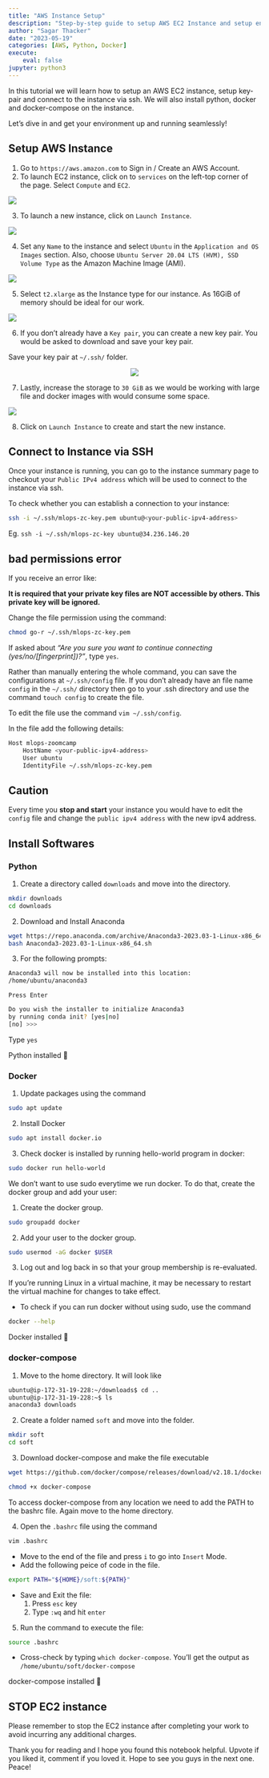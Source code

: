 ```yaml
---
title: "AWS Instance Setup"
description: "Step-by-step guide to setup AWS EC2 Instance and setup environment"
author: "Sagar Thacker"
date: "2023-05-19"
categories: [AWS, Python, Docker]
execute:
    eval: false
jupyter: python3
---
```


In this tutorial we will learn how to setup an AWS EC2 instance, setup key-pair and connect to the instance via ssh. We will also install python, docker and docker-compose on the instance.

Let's dive in and get your environment up and running seamlessly!

## Setup AWS Instance

1. Go to `https://aws.amazon.com` to Sign in / Create an AWS Account.
2. To launch EC2 instance, click on to `services` on the left-top corner of the page. Select `Compute` and `EC2`.

![](../images/setup-aws-instance/find_ec2.png)

3. To launch a new instance, click on `Launch Instance`.

![](../images/setup-aws-instance/launch_instance.png)

4. Set any `Name` to the instance and select `Ubuntu` in the `Application and OS Images` section. Also, choose `Ubuntu Server 20.04 LTS (HVM), SSD Volume Type` as the Amazon Machine Image (AMI).

![](../images/setup-aws-instance/choose_os_image.png)

5. Select `t2.xlarge` as the Instance type for our instance. As 16GiB of memory should be ideal for our work.

![](../images/setup-aws-instance/choose_instance_type.png)

6. If you don't already have a `Key pair`, you can create a new key pair. You would be asked to download and save your key pair.

::: {.callout-tip}
Save your key pair at `~/.ssh/` folder.
:::

<p align="center">
    <img src="../images/setup-aws-instance/setup_key_pair.png"/>
</p>

7. Lastly, increase the storage to `30 GiB` as we would be working with large file and docker images with would consume some space.

![](../images/setup-aws-instance/choose_storage.png)

8. Click on `Launch Instance` to create and start the new instance.

## Connect to Instance via SSH

Once your instance is running, you can go to the instance summary page to checkout your `Public IPv4 address` which will be used to connect to the instance via ssh.

To check whether you can establish a connection to your instance:

```bash
ssh -i ~/.ssh/mlops-zc-key.pem ubuntu@<your-public-ipv4-address>
```

Eg. `ssh -i ~/.ssh/mlops-zc-key ubuntu@34.236.146.20`

::: {.callout-tip}
## bad permissions error

If you receive an error like:

**It is required that your private key files are NOT accessible by others. 
This private key will be ignored.**

Change the file permission using the command: 

```sh
chmod go-r ~/.ssh/mlops-zc-key.pem
```

:::


If asked about _"Are you sure you want to continue connecting (yes/no/[fingerprint])?"_, type `yes`.

Rather than manually entering the whole command, you can save the configurations at `~/.ssh/config` file. If you don't already have an file name `config` in the `~/.ssh/` directory then go to your .ssh directory and use the command `touch config` to create the file.

To edit the file use the command `vim ~/.ssh/config`.

In the file add the following details:

```sh
Host mlops-zoomcamp
    HostName <your-public-ipv4-address>
    User ubuntu
    IdentityFile ~/.ssh/mlops-zc-key.pem
```

::: {.callout-caution}
## Caution
Every time you **stop and start** your instance you would have to edit the `config` file and change the `public ipv4 address` with the new ipv4 address.
:::

## Install Softwares

### Python

1. Create a directory called `downloads` and move into the directory.

```sh
mkdir downloads
cd downloads
```

2. Download and Install Anaconda

```sh
wget https://repo.anaconda.com/archive/Anaconda3-2023.03-1-Linux-x86_64.sh
bash Anaconda3-2023.03-1-Linux-x86_64.sh
```

3. For the following prompts:

```sh
Anaconda3 will now be installed into this location:
/home/ubuntu/anaconda3
```

`Press Enter`

```sh
Do you wish the installer to initialize Anaconda3
by running conda init? [yes|no]
[no] >>>
```

Type `yes`

Python installed 🎉

### Docker

1. Update packages using the command

```sh
sudo apt update
```

2. Install Docker

```sh
sudo apt install docker.io
```

3. Check docker is installed by running hello-world program in docker:

```sh
sudo docker run hello-world
```

We don't want to use sudo everytime we run docker. To do that, create the docker group and add your user: 

1. Create the docker group.
```sh
sudo groupadd docker
``` 

2. Add your user to the docker group.

```sh
sudo usermod -aG docker $USER
```

3. Log out and log back in so that your group membership is re-evaluated.

::: {.callout-note}
If you’re running Linux in a virtual machine, it may be necessary to restart the virtual machine for changes to take effect.
:::

- To check if you can run docker without using sudo, use the command

```sh
docker --help
```

Docker installed 🎉

### docker-compose

1. Move to the home directory. It will look like

```sh
ubuntu@ip-172-31-19-228:~/downloads$ cd ..
ubuntu@ip-172-31-19-228:~$ ls
anaconda3 downloads
```
2. Create a folder named `soft` and move into the folder.

```sh
mkdir soft
cd soft
```

3. Download docker-compose and make the file executable

```sh
wget https://github.com/docker/compose/releases/download/v2.18.1/docker-compose-linux-x86_64 -O docker-compose

chmod +x docker-compose
```

To access docker-compose from any location we need to add the PATH to the bashrc file. Again move to the home directory.

4. Open the `.bashrc` file using the command

```sh
vim .bashrc
```

- Move to the end of the file and press `i` to go into `Insert` Mode.
- Add the following peice of code in the file.

```sh
export PATH="${HOME}/soft:${PATH}"
```

- Save and Exit the file:
    1. Press `esc` key
    2. Type `:wq` and hit `enter`

5. Run the command to execute the file: 

```sh
source .bashrc
```

- Cross-check by typing `which docker-compose`. You'll get the output as `/home/ubuntu/soft/docker-compose`

docker-compose installed 🎉

::: {.callout-tip}
## STOP EC2 instance

Please remember to stop the EC2 instance after completing your work to avoid incurring any additional charges. 
:::

Thank you for reading and I hope you found this notebook helpful. Upvote if you liked it, comment if you loved it. Hope to see you guys in the next one. Peace!